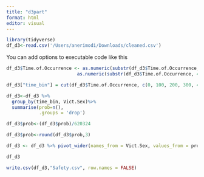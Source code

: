 ```yaml
---
title: "d3part"
format: html
editor: visual
---
```


```r
library(tidyverse)
df_d3<-read.csv('/Users/anerimodi/Downloads/cleaned.csv')
```

You can add options to executable code like this

```r
df_d3$Time.of.Occurrence <- as.numeric(substr(df_d3$Time.of.Occurrence, 1, 2)) * 100 +
                          as.numeric(substr(df_d3$Time.of.Occurrence, 4, 5))
```

```r
df_d3["time_bin"] = cut(df_d3$Time.of.Occurrence, c(0, 100, 200, 300, 400, 500, 600, 700, 800, 900, 1000, 1100, 1200, 1300, 1400, 1500, 1600, 1700, 1800, 1900, 2000, 2100, 2200, 2300, 2400), c('1','2','3','4','5','6','7','8','9','10','11','12','13','14','15','16','17','18','19','20','21','22','23','24'), include.lowest=TRUE)
```

```r
df_d3<-df_d3 %>%
  group_by(time_bin, Vict.Sex)%>%
  summarise(prob=n(),
            .groups = 'drop')
```

```r
df_d3$prob<-(df_d3$prob)/620324
```

```r
df_d3$prob<-round(df_d3$prob,3)
```

```r
df_d3 <- df_d3 %>% pivot_wider(names_from = Vict.Sex, values_from = prob)
```

```r
df_d3
```

```r
write.csv(df_d3,"Safety.csv", row.names = FALSE) 
```
